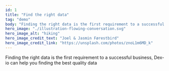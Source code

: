 ```yaml
---
id: 1
title: "Find the right data"
tag: "demo"
body: "Finding the right data is the first requirement to a successful business, Dex-io can help you finding the best quality data"
hero_image: "./illustration-flowing-conversation.svg"
hero_image_alt: "hiking"
hero_image_credit_text: "Joel & Jasmin Førestbird"
hero_image_credit_link: "https://unsplash.com/photos/znoL1m6MD_k"
---
```


Finding the right data is the first requirement to a successful business, Dex-io can help you finding the best quality data
